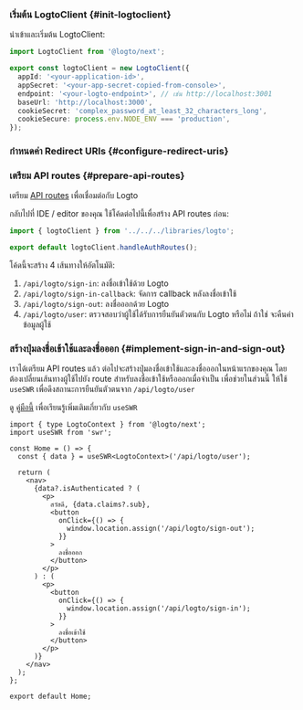 
### เริ่มต้น LogtoClient \{#init-logtoclient}

นำเข้าและเริ่มต้น LogtoClient:

```ts title="libraries/logto.ts"
import LogtoClient from '@logto/next';

export const logtoClient = new LogtoClient({
  appId: '<your-application-id>',
  appSecret: '<your-app-secret-copied-from-console>',
  endpoint: '<your-logto-endpoint>', // เช่น http://localhost:3001
  baseUrl: 'http://localhost:3000',
  cookieSecret: 'complex_password_at_least_32_characters_long',
  cookieSecure: process.env.NODE_ENV === 'production',
});
```

### กำหนดค่า Redirect URIs \{#configure-redirect-uris}

<SignInFlowSummary />

<AssumingUrl />

<WebConfigureRedirectUris redirectUri="http://localhost:3000/api/logto/sign-in-callback" />

### เตรียม API routes \{#prepare-api-routes}

เตรียม [API routes](https://nextjs.org/docs/pages/building-your-application/routing/api-routes) เพื่อเชื่อมต่อกับ Logto

กลับไปที่ IDE / editor ของคุณ ใช้โค้ดต่อไปนี้เพื่อสร้าง API routes ก่อน:

```ts title="pages/api/logto/[action].ts"
import { logtoClient } from '../../../libraries/logto';

export default logtoClient.handleAuthRoutes();
```

โค้ดนี้จะสร้าง 4 เส้นทางให้อัตโนมัติ:

1. `/api/logto/sign-in`: ลงชื่อเข้าใช้ด้วย Logto
2. `/api/logto/sign-in-callback`: จัดการ callback หลังลงชื่อเข้าใช้
3. `/api/logto/sign-out`: ลงชื่อออกด้วย Logto
4. `/api/logto/user`: ตรวจสอบว่าผู้ใช้ได้รับการยืนยันตัวตนกับ Logto หรือไม่ ถ้าใช่ จะคืนค่าข้อมูลผู้ใช้

### สร้างปุ่มลงชื่อเข้าใช้และลงชื่อออก \{#implement-sign-in-and-sign-out}

เราได้เตรียม API routes แล้ว ต่อไปจะสร้างปุ่มลงชื่อเข้าใช้และลงชื่อออกในหน้าแรกของคุณ โดยต้องเปลี่ยนเส้นทางผู้ใช้ไปยัง route สำหรับลงชื่อเข้าใช้หรือออกเมื่อจำเป็น เพื่อช่วยในส่วนนี้ ให้ใช้ `useSWR` เพื่อดึงสถานะการยืนยันตัวตนจาก `/api/logto/user`

ดู [คู่มือนี้](https://swr.vercel.app/docs/getting-started) เพื่อเรียนรู้เพิ่มเติมเกี่ยวกับ `useSWR`

```tsx title="/pages/index.tsx"
import { type LogtoContext } from '@logto/next';
import useSWR from 'swr';

const Home = () => {
  const { data } = useSWR<LogtoContext>('/api/logto/user');

  return (
    <nav>
      {data?.isAuthenticated ? (
        <p>
          สวัสดี, {data.claims?.sub},
          <button
            onClick={() => {
              window.location.assign('/api/logto/sign-out');
            }}
          >
            ลงชื่อออก
          </button>
        </p>
      ) : (
        <p>
          <button
            onClick={() => {
              window.location.assign('/api/logto/sign-in');
            }}
          >
            ลงชื่อเข้าใช้
          </button>
        </p>
      )}
    </nav>
  );
};

export default Home;
```

<Checkpoint />
